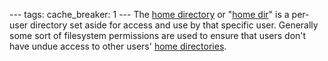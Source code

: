 ---
tags:
cache_breaker: 1
---
The [[home directory]] or "[[home dir]]" is a per-user directory set aside for access and use by that specific user. Generally some sort of filesystem permissions are used to ensure that users don't have undue access to other users' [[home directories]].
